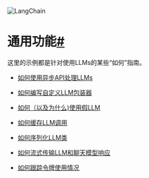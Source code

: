 

<Head>
  <script>
    {
      `(function() {
         var _hmt = _hmt || [];
(function() {
  var hm = document.createElement("script");
  hm.src = "https://hm.baidu.com/hm.js?e60fb290e204e04c5cb6f79b0ac1e697";
  var s = document.getElementsByTagName("script")[0]; 
  s.parentNode.insertBefore(hm, s);
})();
       })();`
    }
  </script>
</Head>

![LangChain](https://pica.zhimg.com/50/v2-56e8bbb52aa271012541c1fe1ceb11a2_r.gif)





通用功能[#](#generic-functionality "这个标题的永久链接")
===========================================

这里的示例都是针对使用LLMs的某些“如何”指南。

* [如何使用异步API处理LLMs](examples/async_llm)

* [如何编写自定义LLM包装器](examples/custom_llm)

* [如何（以及为什么)使用假LLM](examples/fake_llm)

* [如何缓存LLM调用](examples/llm_caching)

* [如何序列化LLM类](examples/llm_serialization)

* [如何流式传输LLM和聊天模型响应](examples/streaming_llm)

* [如何跟踪令牌使用情况](examples/token_usage_tracking)

